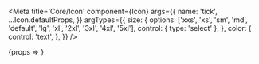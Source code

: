 

<Meta
	title='Core/Icon'
	component={Icon}
	args={{
		name: 'tick',
		...Icon.defaultProps,
	}}
	argTypes={{
		size: {
			options: ['xxs', 'xs', 'sm', 'md', 'default', 'lg', 'xl', '2xl', '3xl', '4xl', '5xl'],
			control: { type: 'select' },
		},
		color: {
			control: 'text',
		},
	}}
/>

<Canvas>
	<Story name='Basic'>{props => <Icon {...props} />}</Story>
</Canvas>
